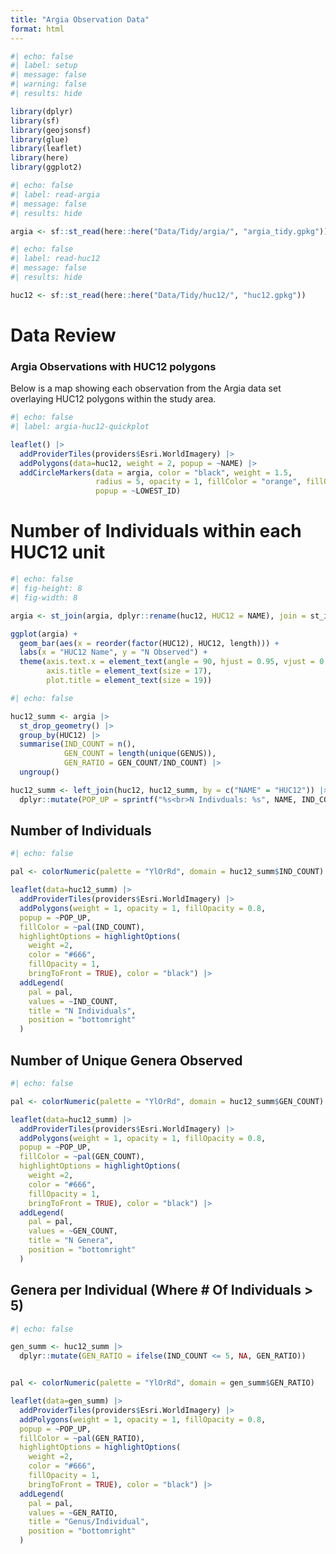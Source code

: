 ```yaml
---
title: "Argia Observation Data"
format: html
---
```


```r
#| echo: false
#| label: setup
#| message: false
#| warning: false
#| results: hide

library(dplyr)
library(sf)
library(geojsonsf)
library(glue)
library(leaflet)
library(here)
library(ggplot2)
```

```r
#| echo: false
#| label: read-argia
#| message: false
#| results: hide

argia <- sf::st_read(here::here("Data/Tidy/argia/", "argia_tidy.gpkg"))
```

```r
#| echo: false
#| label: read-huc12
#| message: false
#| results: hide

huc12 <- sf::st_read(here::here("Data/Tidy/huc12/", "huc12.gpkg"))
```

# Data Review

### Argia Observations with HUC12 polygons

Below is a map showing each observation from the Argia data set overlaying HUC12 polygons within the study area.

```r
#| echo: false
#| label: argia-huc12-quickplot

leaflet() |> 
  addProviderTiles(providers$Esri.WorldImagery) |> 
  addPolygons(data=huc12, weight = 2, popup = ~NAME) |> 
  addCircleMarkers(data = argia, color = "black", weight = 1.5,
                   radius = 5, opacity = 1, fillColor = "orange", fillOpacity = 1,
                   popup = ~LOWEST_ID)

```

# Number of Individuals within each HUC12 unit

```r
#| echo: false
#| fig-height: 8
#| fig-width: 8

argia <- st_join(argia, dplyr::rename(huc12, HUC12 = NAME), join = st_intersects)

ggplot(argia) +
  geom_bar(aes(x = reorder(factor(HUC12), HUC12, length))) +
  labs(x = "HUC12 Name", y = "N Observed") +
  theme(axis.text.x = element_text(angle = 90, hjust = 0.95, vjust = 0.2, size = 14),
        axis.title = element_text(size = 17),
        plot.title = element_text(size = 19))
```

```r
#| echo: false

huc12_summ <- argia |> 
  st_drop_geometry() |> 
  group_by(HUC12) |>
  summarise(IND_COUNT = n(),
            GEN_COUNT = length(unique(GENUS)),
            GEN_RATIO = GEN_COUNT/IND_COUNT) |> 
  ungroup()

huc12_summ <- left_join(huc12, huc12_summ, by = c("NAME" = "HUC12")) |> 
  dplyr::mutate(POP_UP = sprintf("%s<br>N Indivduals: %s", NAME, IND_COUNT))

```

## Number of Individuals

```r
#| echo: false

pal <- colorNumeric(palette = "YlOrRd", domain = huc12_summ$IND_COUNT)

leaflet(data=huc12_summ) |> 
  addProviderTiles(providers$Esri.WorldImagery) |> 
  addPolygons(weight = 1, opacity = 1, fillOpacity = 0.8,
  popup = ~POP_UP,
  fillColor = ~pal(IND_COUNT),
  highlightOptions = highlightOptions(
    weight =2,
    color = "#666",
    fillOpacity = 1,
    bringToFront = TRUE), color = "black") |> 
  addLegend(
    pal = pal,
    values = ~IND_COUNT,
    title = "N Individuals",
    position = "bottomright"
  )
```

## Number of Unique Genera Observed

```r
#| echo: false

pal <- colorNumeric(palette = "YlOrRd", domain = huc12_summ$GEN_COUNT)

leaflet(data=huc12_summ) |>
  addProviderTiles(providers$Esri.WorldImagery) |>
  addPolygons(weight = 1, opacity = 1, fillOpacity = 0.8,
  popup = ~POP_UP,
  fillColor = ~pal(GEN_COUNT),
  highlightOptions = highlightOptions(
    weight =2,
    color = "#666",
    fillOpacity = 1,
    bringToFront = TRUE), color = "black") |>
  addLegend(
    pal = pal,
    values = ~GEN_COUNT,
    title = "N Genera",
    position = "bottomright"
  )
```

## Genera per Individual (Where \# Of Individuals \> 5)

```r
#| echo: false

gen_summ <- huc12_summ |>
  dplyr::mutate(GEN_RATIO = ifelse(IND_COUNT <= 5, NA, GEN_RATIO))


pal <- colorNumeric(palette = "YlOrRd", domain = gen_summ$GEN_RATIO)

leaflet(data=gen_summ) |>
  addProviderTiles(providers$Esri.WorldImagery) |>
  addPolygons(weight = 1, opacity = 1, fillOpacity = 0.8,
  popup = ~POP_UP,
  fillColor = ~pal(GEN_RATIO),
  highlightOptions = highlightOptions(
    weight =2,
    color = "#666",
    fillOpacity = 1,
    bringToFront = TRUE), color = "black") |>
  addLegend(
    pal = pal,
    values = ~GEN_RATIO,
    title = "Genus/Individual",
    position = "bottomright"
  )

```

